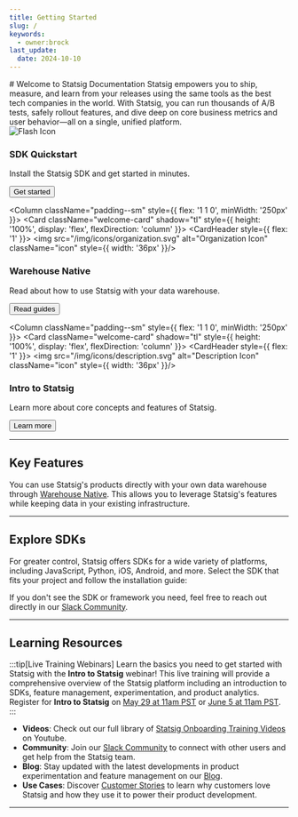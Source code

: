 ```yaml
---
title: Getting Started
slug: /
keywords:
  - owner:brock
last_update:
  date: 2024-10-10
---
```



<Styles />
# Welcome to Statsig Documentation
Statsig empowers you to ship, measure, and learn from your releases using the same tools as the best tech companies in the world. With Statsig, you can run thousands of A/B tests, safely rollout features, and dive deep on core business metrics and user behavior—all on a single, unified platform.

<div className="welcome-card-container padding--lg" style={{ display: 'flex', flexWrap: 'wrap', gap: '1rem' }}>
  <Column className="padding--sm" style={{ flex: '1 1 0', minWidth: '250px' }}>
    <Card className="welcome-card" shadow="tl" style={{ height: '100%', display: 'flex', flexDirection: 'column' }}>
      <CardHeader style={{ flex: '1' }}>
        <img src="/img/icons/flash.svg" alt="Flash Icon" className="icon" style={{ width: '36px' }}/>
        <h3>SDK Quickstart</h3>
        <p>Install the Statsig SDK and get started in minutes.</p>
      </CardHeader>
      <CardFooter>
        <Link to="/sdks/quickstart">
          <button className="button button--secondary button--block">Get started</button>
        </Link>
      </CardFooter>
    </Card>
  </Column>

  <Column className="padding--sm" style={{ flex: '1 1 0', minWidth: '250px' }}>
    <Card className="welcome-card" shadow="tl" style={{ height: '100%', display: 'flex', flexDirection: 'column' }}>
      <CardHeader style={{ flex: '1' }}>
        <img src="/img/icons/organization.svg" alt="Organization Icon" className="icon" style={{ width: '36px' }}/>
        <h3>Warehouse Native</h3>
        <p>Read about how to use Statsig with your data warehouse.</p>
      </CardHeader>
      <CardFooter>
        <Link to="/statsig-warehouse-native/introduction">
          <button className="button button--secondary button--block">Read guides</button>
        </Link>
      </CardFooter>
    </Card>
  </Column>

  <Column className="padding--sm" style={{ flex: '1 1 0', minWidth: '250px' }}>
    <Card className="welcome-card" shadow="tl" style={{ height: '100%', display: 'flex', flexDirection: 'column' }}>
      <CardHeader style={{ flex: '1' }}>
        <img src="/img/icons/description.svg" alt="Description Icon" className="icon" style={{ width: '36px' }}/>
        <h3>Intro to Statsig</h3>
        <p>Learn more about core concepts and features of Statsig.</p>
      </CardHeader>
      <CardFooter>
        <Link to="/understanding-platform">
          <button className="button button--secondary button--block">Learn more</button>
        </Link>
      </CardFooter>
    </Card>
  </Column>
</div>

---

## Key Features 

<LandingResources />

You can use Statsig's products directly with your own data warehouse through [Warehouse Native](/statsig-warehouse-native/introduction). This allows you to leverage Statsig's features while keeping data in your existing infrastructure.

---

## Explore SDKs 

For greater control, Statsig offers SDKs for a wide variety of platforms, including JavaScript, Python, iOS, Android, and more. Select the SDK that fits your project and follow the installation guide:

<SDKAndFrameworks />

If you don't see the SDK or framework you need, feel free to reach out directly in our [Slack Community](https://statsig.com/slack).

---
## Learning Resources

:::tip[Live Training Webinars]
Learn the basics you need to get started with Statsig with the **Intro to Statsig** webinar! This live training will provide a comprehensive overview of the Statsig platform including an introduction to SDKs, feature management, experimentation, and product analytics. Register for **Intro to Statsig** on [May 29 at 11am PST](https://us06web.zoom.us/webinar/register/WN_USsZZdifQ6a_46t6-8htjQ) or [June 5 at 11am PST](https://us06web.zoom.us/webinar/register/WN_Amu5fpHZR4iIIYfFtN_-jQ).
:::

- **Videos**: Check out our full library of [Statsig Onboarding Training Videos](https://www.youtube.com/playlist?list=PLNJ9pKAaib3J0fYyCYRX3JhtSpwtiEL0Q) on Youtube.
- **Community**: Join our [Slack Community](https://statsig.com/slack) to connect with other users and get help from the Statsig team.
- **Blog**: Stay updated with the latest developments in product experimentation and feature management on our [Blog](https://statsig.com/blog).
- **Use Cases**: Discover [Customer Stories](https://statsig.com/customers) to learn why customers love Statsig and how they use it to power their product development.
---

